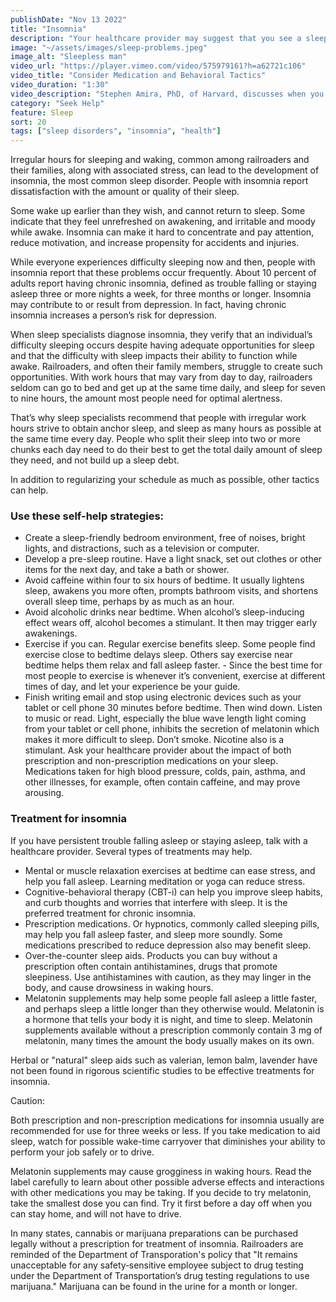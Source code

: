 ```yaml
---
publishDate: "Nov 13 2022"
title: "Insomnia"
description: "Your healthcare provider may suggest that you see a sleep specialist, and refer you to a sleep center in your area."
image: "~/assets/images/sleep-problems.jpeg"
image_alt: "Sleepless man"
video_url: "https://player.vimeo.com/video/575979161?h=a62721c106"
video_title: "Consider Medication and Behavioral Tactics"
video_duration: "1:30"
video_description: "Stephen Amira, PhD, of Harvard, discusses when you may want to take medication to aid sleep, try to change behavior, or combine these strategies."
category: "Seek Help"
feature: Sleep
sort: 20
tags: ["sleep disorders", "insomnia", "health"]
---
```


Irregular hours for sleeping and waking, common among railroaders and their families, along with associated stress, can lead to the development of insomnia, the most common sleep disorder. People with insomnia report dissatisfaction with the amount or quality of their sleep.

Some wake up earlier than they wish, and cannot return to sleep. Some indicate that they feel unrefreshed on awakening, and irritable and moody while awake. Insomnia can make it hard to concentrate and pay attention, reduce motivation, and increase propensity for accidents and injuries.

While everyone experiences difficulty sleeping now and then, people with insomnia report that these problems occur frequently. About 10 percent of adults report having chronic insomnia, defined as trouble falling or staying asleep three or more nights a week, for three months or longer. Insomnia may contribute to or result from depression. In fact, having chronic insomnia increases a person’s risk for depression.

When sleep specialists diagnose insomnia, they verify that an individual’s difficulty sleeping occurs despite having adequate opportunities for sleep and that the difficulty with sleep impacts their ability to function while awake. Railroaders, and often their family members, struggle to create such opportunities. With work hours that may vary from day to day, railroaders seldom can go to bed and get up at the same time daily, and sleep for seven to nine hours, the amount most people need for optimal alertness.

That’s why sleep specialists recommend that people with irregular work hours strive to obtain anchor sleep, and sleep as many hours as possible at the same time every day. People who split their sleep into two or more chunks each day need to do their best to get the total daily amount of sleep they need, and not build up a sleep debt.

In addition to regularizing your schedule as much as possible, other tactics can help.

### Use these self-help strategies:

- Create a sleep-friendly bedroom environment, free of noises, bright lights, and distractions, such as a television or computer.
- Develop a pre-sleep routine. Have a light snack, set out clothes or other items for the next day, and take a bath or shower.
- Avoid caffeine within four to six hours of bedtime. It usually lightens sleep, awakens you more often, prompts bathroom visits, and shortens overall sleep time, perhaps by as much as an hour.
- Avoid alcoholic drinks near bedtime. When alcohol’s sleep-inducing effect wears off, alcohol becomes a stimulant. It then may trigger early awakenings.
- Exercise if you can. Regular exercise benefits sleep. Some people find exercise close to bedtime delays sleep. Others say exercise near bedtime helps them relax and fall asleep faster. - Since the best time for most people to exercise is whenever it’s convenient, exercise at different times of day, and let your experience be your guide.
- Finish writing email and stop using electronic devices such as your tablet or cell phone 30 minutes before bedtime. Then wind down. Listen to music or read. Light, especially the blue wave length light coming from your tablet or cell phone, inhibits the secretion of melatonin which makes it more difficult to sleep.
Don’t smoke. Nicotine also is a stimulant.
Ask your healthcare provider about the impact of both prescription and non-prescription medications on your sleep. Medications taken for high blood pressure, colds, pain, asthma, and other illnesses, for example, often contain caffeine, and may prove arousing.

### Treatment for insomnia

If you have persistent trouble falling asleep or staying asleep, talk with a healthcare provider. Several types of treatments may help.

- Mental or muscle relaxation exercises at bedtime can ease stress, and help you fall asleep. Learning meditation or yoga can reduce stress.
- Cognitive-behavioral therapy (CBT-i) can help you improve sleep habits, and curb thoughts and worries that interfere with sleep. It is the preferred treatment for chronic insomnia.
- Prescription medications. Or hypnotics, commonly called sleeping pills, may help you fall asleep faster, and sleep more soundly. Some medications prescribed to reduce depression also may benefit sleep.
- Over-the-counter sleep aids. Products you can buy without a prescription often contain antihistamines, drugs that promote sleepiness. Use antihistamines with caution, as they may linger in the body, and cause drowsiness in waking hours.
- Melatonin supplements may help some people fall asleep a little faster, and perhaps sleep a little longer than they otherwise would. Melatonin is a hormone that tells your body it is night, and time to sleep. Melatonin supplements available without a prescription commonly contain 3 mg of melatonin, many times the amount the body usually makes on its own.

Herbal or "natural" sleep aids such as valerian, lemon balm, lavender have not been found in rigorous scientific studies to be effective treatments for insomnia.


<TextCard class="bg-amber-100 block rounded-lg shadow-lg p-6">
Caution:

Both prescription and non-prescription medications for insomnia usually are recommended for use for three weeks or less. If you take medication to aid sleep, watch for possible wake-time carryover that diminishes your ability to perform your job safely or to drive.

Melatonin supplements may cause grogginess in waking hours. Read the label carefully to learn about other possible adverse effects and interactions with other medications you may be taking. If you decide to try melatonin, take the smallest dose you can find. Try it first before a day off when you can stay home, and will not have to drive.
	
In many states, cannabis or marijuana preparations can be purchased legally without a prescription for treatment of insomnia. Railroaders are reminded of the Department of Transporation's policy that "It remains unacceptable for any safety‐sensitive employee subject to drug testing under the Department of Transportation’s drug testing regulations to use marijuana." Marijuana can be found in the urine for a month or longer.
</TextCard>
